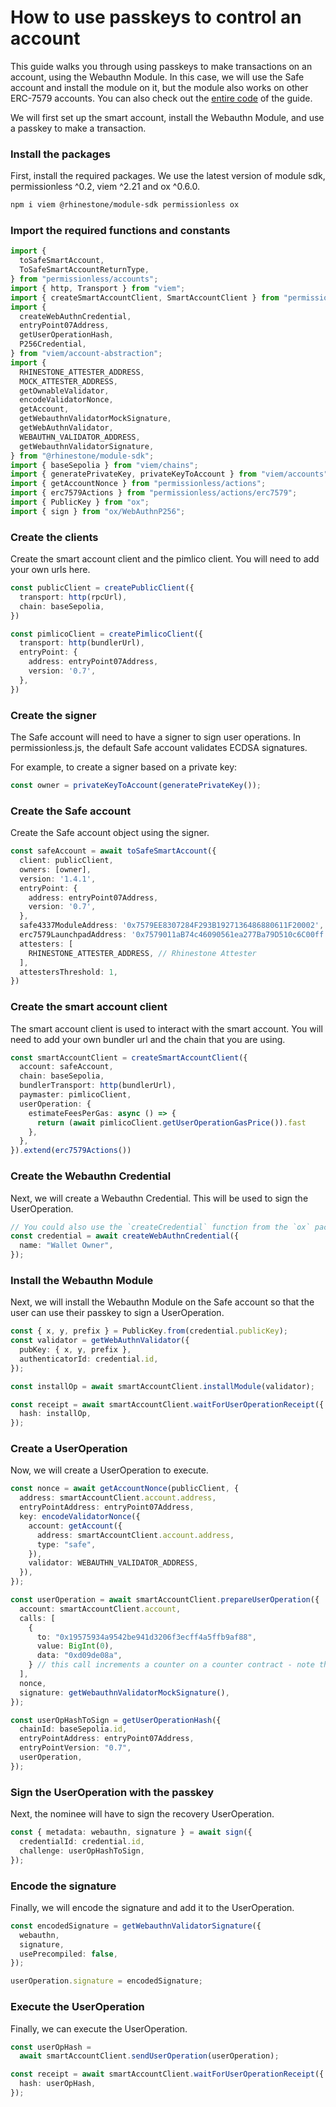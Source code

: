 
# How to use passkeys to control an account

This guide walks you through using passkeys to make transactions on an account, using the Webauthn Module. In this case, we will use the Safe account and install the module on it, but the module also works on other ERC-7579 accounts. You can also check out the [entire code](https://github.com/rhinestonewtf/module-sdk-demos/blob/main/src/app/webauthn/page.tsx) of the guide.

We will first set up the smart account, install the Webauthn Module, and use a passkey to make a transaction.

<Steps>

### Install the packages

First, install the required packages. We use the latest version of module sdk, permissionless ^0.2, viem ^2.21 and ox ^0.6.0.

```sh npm2yarn
npm i viem @rhinestone/module-sdk permissionless ox
```

### Import the required functions and constants

```typescript copy
import {
  toSafeSmartAccount,
  ToSafeSmartAccountReturnType,
} from "permissionless/accounts";
import { http, Transport } from "viem";
import { createSmartAccountClient, SmartAccountClient } from "permissionless";
import {
  createWebAuthnCredential,
  entryPoint07Address,
  getUserOperationHash,
  P256Credential,
} from "viem/account-abstraction";
import {
  RHINESTONE_ATTESTER_ADDRESS,
  MOCK_ATTESTER_ADDRESS,
  getOwnableValidator,
  encodeValidatorNonce,
  getAccount,
  getWebauthnValidatorMockSignature,
  getWebAuthnValidator,
  WEBAUTHN_VALIDATOR_ADDRESS,
  getWebauthnValidatorSignature,
} from "@rhinestone/module-sdk";
import { baseSepolia } from "viem/chains";
import { generatePrivateKey, privateKeyToAccount } from "viem/accounts";
import { getAccountNonce } from "permissionless/actions";
import { erc7579Actions } from "permissionless/actions/erc7579";
import { PublicKey } from "ox";
import { sign } from "ox/WebAuthnP256";
```

### Create the clients

Create the smart account client and the pimlico client. You will need to add your own urls here.

```typescript copy
const publicClient = createPublicClient({
  transport: http(rpcUrl),
  chain: baseSepolia,
})

const pimlicoClient = createPimlicoClient({
  transport: http(bundlerUrl),
  entryPoint: {
    address: entryPoint07Address,
    version: '0.7',
  },
})
```

### Create the signer

The Safe account will need to have a signer to sign user operations. In permissionless.js, the default Safe account validates ECDSA signatures.

For example, to create a signer based on a private key:

```typescript copy
const owner = privateKeyToAccount(generatePrivateKey());
```

### Create the Safe account

Create the Safe account object using the signer. 

```typescript copy
const safeAccount = await toSafeSmartAccount({
  client: publicClient,
  owners: [owner],
  version: '1.4.1',
  entryPoint: {
    address: entryPoint07Address,
    version: '0.7',
  },
  safe4337ModuleAddress: '0x7579EE8307284F293B1927136486880611F20002',
  erc7579LaunchpadAddress: '0x7579011aB74c46090561ea277Ba79D510c6C00ff',
  attesters: [
    RHINESTONE_ATTESTER_ADDRESS, // Rhinestone Attester
  ],
  attestersThreshold: 1,
})
```

### Create the smart account client

The smart account client is used to interact with the smart account. You will need to add your own bundler url and the chain that you are using.

```typescript copy
const smartAccountClient = createSmartAccountClient({
  account: safeAccount,
  chain: baseSepolia,
  bundlerTransport: http(bundlerUrl),
  paymaster: pimlicoClient,
  userOperation: {
    estimateFeesPerGas: async () => {
      return (await pimlicoClient.getUserOperationGasPrice()).fast
    },
  },
}).extend(erc7579Actions())
```

### Create the Webauthn Credential

Next, we will create a Webauthn Credential. This will be used to sign the UserOperation.

```typescript copy
// You could also use the `createCredential` function from the `ox` package to create the credential.
const credential = await createWebAuthnCredential({
  name: "Wallet Owner",
});
```

### Install the Webauthn Module

Next, we will install the Webauthn Module on the Safe account so that the user can use their passkey to sign a UserOperation.

```typescript copy
const { x, y, prefix } = PublicKey.from(credential.publicKey);
const validator = getWebAuthnValidator({
  pubKey: { x, y, prefix },
  authenticatorId: credential.id,
});

const installOp = await smartAccountClient.installModule(validator);

const receipt = await smartAccountClient.waitForUserOperationReceipt({
  hash: installOp,
});
```

### Create a UserOperation

Now, we will create a UserOperation to execute.

```typescript copy
const nonce = await getAccountNonce(publicClient, {
  address: smartAccountClient.account.address,
  entryPointAddress: entryPoint07Address,
  key: encodeValidatorNonce({
    account: getAccount({
      address: smartAccountClient.account.address,
      type: "safe",
    }),
    validator: WEBAUTHN_VALIDATOR_ADDRESS,
  }),
});

const userOperation = await smartAccountClient.prepareUserOperation({
  account: smartAccountClient.account,
  calls: [
    {
      to: "0x19575934a9542be941d3206f3ecff4a5ffb9af88",
      value: BigInt(0),
      data: "0xd09de08a",
    } // this call increments a counter on a counter contract - note that this contract might need to be deployed depending on which network this is used on
  ],
  nonce,
  signature: getWebauthnValidatorMockSignature(),
});

const userOpHashToSign = getUserOperationHash({
  chainId: baseSepolia.id,
  entryPointAddress: entryPoint07Address,
  entryPointVersion: "0.7",
  userOperation,
});
```

### Sign the UserOperation with the passkey

Next, the nominee will have to sign the recovery UserOperation.

```typescript copy
const { metadata: webauthn, signature } = await sign({
  credentialId: credential.id,
  challenge: userOpHashToSign,
});
```

### Encode the signature

Finally, we will encode the signature and add it to the UserOperation.

```typescript copy
const encodedSignature = getWebauthnValidatorSignature({
  webauthn,
  signature,
  usePrecompiled: false,
});

userOperation.signature = encodedSignature;
```

### Execute the UserOperation

Finally, we can execute the UserOperation.

```typescript copy
const userOpHash =
  await smartAccountClient.sendUserOperation(userOperation);

const receipt = await smartAccountClient.waitForUserOperationReceipt({
  hash: userOpHash,
});
```

</Steps>
